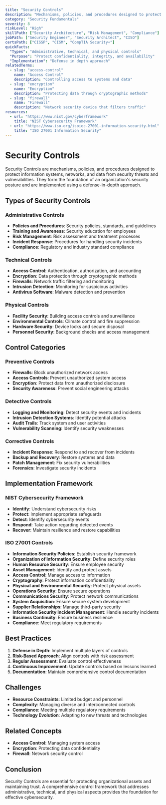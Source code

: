 ```yaml
---
title: "Security Controls"
description: "Mechanisms, policies, and procedures designed to protect information systems and data from security threats and vulnerabilities."
category: "Security Fundamentals"
severity: 8
riskLevel: "High"
skillPath: ["Security Architecture", "Risk Management", "Compliance"]
jobPath: ["Security Engineer", "Security Architect", "CISO"]
certsPath: ["CISSP", "CISM", "CompTIA Security+"]
quickFacts:
  "Types": "Administrative, technical, and physical controls"
  "Purpose": "Protect confidentiality, integrity, and availability"
  "Implementation": "Defense in depth approach"
relatedTerms:
  - slug: "access-control"
    name: "Access Control"
    description: "Controlling access to systems and data"
  - slug: "encryption"
    name: "Encryption"
    description: "Protecting data through cryptographic methods"
  - slug: "firewall"
    name: "Firewall"
    description: "Network security device that filters traffic"
resources:
  - url: "https://www.nist.gov/cyberframework"
    title: "NIST Cybersecurity Framework"
  - url: "https://www.iso.org/isoiec-27001-information-security.html"
    title: "ISO 27001 Information Security"
---
```


# Security Controls

Security Controls are mechanisms, policies, and procedures designed to protect information systems, networks, and data from security threats and vulnerabilities. They form the foundation of an organization's security posture and are implemented using a defense-in-depth approach.

## Types of Security Controls

### Administrative Controls
- **Policies and Procedures**: Security policies, standards, and guidelines
- **Training and Awareness**: Security education for employees
- **Risk Management**: Risk assessment and treatment processes
- **Incident Response**: Procedures for handling security incidents
- **Compliance**: Regulatory and industry standard compliance

### Technical Controls
- **Access Control**: Authentication, authorization, and accounting
- **Encryption**: Data protection through cryptographic methods
- **Firewalls**: Network traffic filtering and monitoring
- **Intrusion Detection**: Monitoring for suspicious activities
- **Antivirus Software**: Malware detection and prevention

### Physical Controls
- **Facility Security**: Building access controls and surveillance
- **Environmental Controls**: Climate control and fire suppression
- **Hardware Security**: Device locks and secure disposal
- **Personnel Security**: Background checks and access management

## Control Categories

### Preventive Controls
- **Firewalls**: Block unauthorized network access
- **Access Controls**: Prevent unauthorized system access
- **Encryption**: Protect data from unauthorized disclosure
- **Security Awareness**: Prevent social engineering attacks

### Detective Controls
- **Logging and Monitoring**: Detect security events and incidents
- **Intrusion Detection Systems**: Identify potential attacks
- **Audit Trails**: Track system and user activities
- **Vulnerability Scanning**: Identify security weaknesses

### Corrective Controls
- **Incident Response**: Respond to and recover from incidents
- **Backup and Recovery**: Restore systems and data
- **Patch Management**: Fix security vulnerabilities
- **Forensics**: Investigate security incidents

## Implementation Framework

### NIST Cybersecurity Framework
- **Identify**: Understand cybersecurity risks
- **Protect**: Implement appropriate safeguards
- **Detect**: Identify cybersecurity events
- **Respond**: Take action regarding detected events
- **Recover**: Maintain resilience and restore capabilities

### ISO 27001 Controls
- **Information Security Policies**: Establish security framework
- **Organization of Information Security**: Define security roles
- **Human Resource Security**: Ensure employee security
- **Asset Management**: Identify and protect assets
- **Access Control**: Manage access to information
- **Cryptography**: Protect information confidentiality
- **Physical and Environmental Security**: Protect physical assets
- **Operations Security**: Ensure secure operations
- **Communications Security**: Protect network communications
- **System Acquisition**: Ensure secure system development
- **Supplier Relationships**: Manage third-party security
- **Information Security Incident Management**: Handle security incidents
- **Business Continuity**: Ensure business resilience
- **Compliance**: Meet regulatory requirements

## Best Practices
1. **Defense in Depth**: Implement multiple layers of controls
2. **Risk-Based Approach**: Align controls with risk assessment
3. **Regular Assessment**: Evaluate control effectiveness
4. **Continuous Improvement**: Update controls based on lessons learned
5. **Documentation**: Maintain comprehensive control documentation

## Challenges
- **Resource Constraints**: Limited budget and personnel
- **Complexity**: Managing diverse and interconnected controls
- **Compliance**: Meeting multiple regulatory requirements
- **Technology Evolution**: Adapting to new threats and technologies

## Related Concepts
- **Access Control**: Managing system access
- **Encryption**: Protecting data confidentiality
- **Firewall**: Network security control

## Conclusion

Security Controls are essential for protecting organizational assets and maintaining trust. A comprehensive control framework that addresses administrative, technical, and physical aspects provides the foundation for effective cybersecurity. 